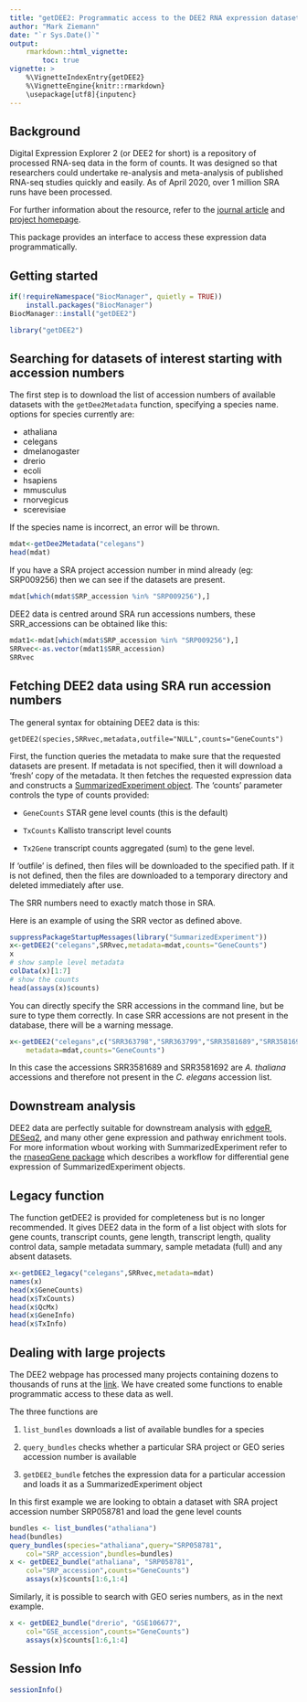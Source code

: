 ```yaml
---
title: "getDEE2: Programmatic access to the DEE2 RNA expression dataset"
author: "Mark Ziemann"
date: "`r Sys.Date()`"
output: 
    rmarkdown::html_vignette:
        toc: true
vignette: >
    %\VignetteIndexEntry{getDEE2}
    %\VignetteEngine{knitr::rmarkdown}
    \usepackage[utf8]{inputenc}
---
```


## Background

Digital Expression Explorer 2 (or DEE2 for short) is a repository of processed
RNA-seq data in the form of counts. It was designed so that researchers could
undertake re-analysis and meta-analysis of published RNA-seq studies quickly 
and easily. As of April 2020, over 1 million SRA runs have been processed.

For further information about the resource, refer to the
[journal article](https://doi.org/10.1093/gigascience/giz022) and
[project homepage](http://dee2.io).

This package provides an interface to access these expression data
programmatically. 

## Getting started

```r
if(!requireNamespace("BiocManager", quietly = TRUE))
    install.packages("BiocManager")
BiocManager::install("getDEE2")
```

```r
library("getDEE2")
```

## Searching for datasets of interest starting with accession numbers

The first step is to download the list of accession numbers of available
datasets with the `getDee2Metadata` function, specifying a species name.
options for species currently are:

* athaliana
* celegans
* dmelanogaster
* drerio
* ecoli
* hsapiens
* mmusculus
* rnorvegicus
* scerevisiae

If the species name is incorrect, an error will be thrown.

```r
mdat<-getDee2Metadata("celegans")
head(mdat)
```

If you have a SRA project accession number in mind already (eg: SRP009256)
then we can see if the datasets are present.

```r
mdat[which(mdat$SRP_accession %in% "SRP009256"),]
```

DEE2 data is centred around SRA run accessions numbers, these SRR_accessions
can be obtained like this:

```r
mdat1<-mdat[which(mdat$SRP_accession %in% "SRP009256"),]
SRRvec<-as.vector(mdat1$SRR_accession)
SRRvec
```

## Fetching DEE2 data using SRA run accession numbers

The general syntax for obtaining DEE2 data is this:

`getDEE2(species,SRRvec,metadata,outfile="NULL",counts="GeneCounts")`

First, the function queries the metadata to make sure that the requested
datasets are present. If metadata is not specified, then it will download
a 'fresh' copy of the metadata. It then fetches the requested expression
data and constructs a 
[SummarizedExperiment object](http://bioconductor.org/packages/SummarizedExperiment).
The 'counts' parameter controls the type of counts provided:

* `GeneCounts` STAR gene level counts (this is the default)

* `TxCounts` Kallisto transcript level counts

* `Tx2Gene` transcript counts aggregated (sum) to the gene level.

If 'outfile' is defined, then files will be downloaded to the specified path.
If it is not defined, then the files are downloaded to a temporary directory 
and deleted immediately after use.

The SRR numbers need to exactly match those in SRA.

Here is an example of using the SRR vector as defined above. 

```r
suppressPackageStartupMessages(library("SummarizedExperiment"))
x<-getDEE2("celegans",SRRvec,metadata=mdat,counts="GeneCounts")
x
# show sample level metadata
colData(x)[1:7]
# show the counts
head(assays(x)$counts)
```

You can directly specify the SRR accessions in the command line, but be sure to
type them correctly. In case SRR accessions are not present in the database,
there will be a warning message.

```r
x<-getDEE2("celegans",c("SRR363798","SRR363799","SRR3581689","SRR3581692"),
    metadata=mdat,counts="GeneCounts")
```

In this case the accessions SRR3581689 and SRR3581692 are *A. thaliana*
accessions and therefore not present in the *C. elegans* accession list. 

## Downstream analysis

DEE2 data are perfectly suitable for downstream analysis with 
[edgeR](https://bioconductor.org/packages/edgeR/), 
[DESeq2](https://bioconductor.org/packages/DESeq2/),
and many other gene expression and pathway enrichment tools.
For more information wbout working with SummarizedExperiment refer to the
[rnaseqGene package](https://bioconductor.org/packages/rnaseqGene/) which
describes a workflow for differential gene expression of SummarizedExperiment
objects.

## Legacy function

The function getDEE2 is provided for completeness but is no longer
recommended. It gives DEE2 data in the form of a list object with slots
for gene counts, transcript counts, gene length, transcript length, quality
control data, sample metadata summary, sample metadata (full) and any absent
datasets.

```r
x<-getDEE2_legacy("celegans",SRRvec,metadata=mdat)
names(x)
head(x$GeneCounts)
head(x$TxCounts)
head(x$QcMx)
head(x$GeneInfo)
head(x$TxInfo)
```

## Dealing with large projects

The DEE2 webpage has processed many projects containing dozens to thousands of
runs at the [link](http://dee2.io/huge). We have created some functions to
enable programmatic access to these data as well.

The three functions are

1. `list_bundles` downloads a list of available bundles for a species

2. `query_bundles` checks whether a particular SRA project or GEO series
accession number is available

3. `getDEE2_bundle` fetches the expression data for a particular accession
and loads it as a SummarizedExperiment object

In this first example we are looking to obtain a dataset with SRA project 
accession number SRP058781 and load the gene level counts

```r
bundles <- list_bundles("athaliana")
head(bundles)
query_bundles(species="athaliana",query="SRP058781",
    col="SRP_accession",bundles=bundles)
x <- getDEE2_bundle("athaliana", "SRP058781",
    col="SRP_accession",counts="GeneCounts")
    assays(x)$counts[1:6,1:4]
```

Similarly, it is possible to search with GEO series numbers, as in the next
example. 

```r
x <- getDEE2_bundle("drerio", "GSE106677",
    col="GSE_accession",counts="GeneCounts")
    assays(x)$counts[1:6,1:4]
```

## Session Info
```r
sessionInfo()
```
